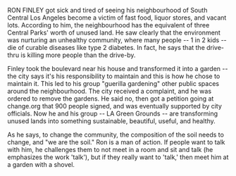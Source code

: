 

RON FINLEY got sick and tired of seeing his neighbourhood of South Central Los Angeles become a victim of fast food, liquor stores, and vacant lots. According to him, the neighbourhood has the equivalent of three Central Parks' worth of unused land. He saw clearly that the environment was nurturing an unhealthy community, where many people -- 1 in 2 kids -- die of curable diseases like type 2 diabetes. In fact, he says that the drive-thru is killing more people than the drive-by.

Finley took the boulevard near his house and transformed it into a garden -- the city says it's his responsibility to maintain and this is how he chose to maintain it. This led to his group "guerilla gardening" other public spaces around the neighbourhood. The city received a complaint, and he was ordered to remove the gardens. He said no, then got a petition going at change.org that 900 people signed, and was eventually supported by city officials. Now he and his group -- LA Green Grounds -- are transforming unused lands into something sustainable, beautiful, useful, and healthy.

As he says, to change the community, the composition of the soil needs to change, and "we are the soil." Ron is a man of action. If people want to talk with him, he challenges them to not meet in a room and sit and talk (he emphasizes the work 'talk'), but if they really want to 'talk,' then meet him at a garden with a shovel.